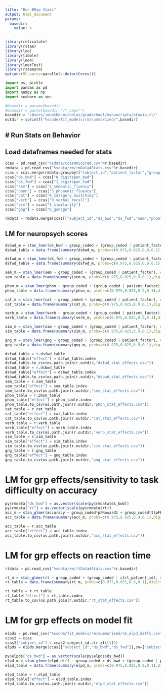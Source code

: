 ```yaml
---
title: "Run RMap Stats"
output: html_document
params:
  basedir:
    value: x
---
```


```r
library(reticulate)
library(rstan)
library(loo)
library(tibble)
library(lme4)
library(lmerTest)
library(rstanarm)
options(MC.cores=parallel::detectCores())
```

```python
import os, pickle
import pandas as pd
import numpy as np
import seaborn as sns
```

```r
#basedir = params$basedir
#basedir = paste(basedir,"/",sep="")
basedir = '/Users/jonathannicholas/gradschool/manuscripts/ataxia-rl/'
outdir = sprintf("%scode/fit_models/rm/summarized/",basedir)
```

# Run Stats on Behavior
---

## Load dataframes needed for stats

```python
ccas = pd.read_csv("%sdata/ccasRmScored.csv"%r.basedir)
rmdata = pd.read_csv("%sdata/rm/rmData4Stats.csv"%r.basedir)
ccas = ccas.merge(rmdata.groupby(["subject_id","patient_factor","group_coded"]).size().reset_index(name="count"),on=["subject_id"]).drop("count",axis=1)
ccas["ds_bwd"] = ccas["8_digitspan_bwd"]
ccas["ds_fwd"] = ccas["1_digitspan_fwd"]
ccas["sem"] = ccas["2_semantic_fluency"]
ccas["phon"] = ccas["3_phonemic_fluency"]
ccas["cat"] = ccas["4_category_switching"]
ccas["verb"] = ccas["9_verbal_recall"]
ccas["sim"] = ccas["5_similarity"]
ccas["gng"] = ccas["6_gonogo"]

rmdata = rmdata.merge(ccas[["subject_id","ds_bwd","ds_fwd","sem","phon","cat","verb","sim","gng"]],on=["subject_id"])
```

## LM for neuropsych scores
```r
dsbwd_m = stan_lmer(ds_bwd ~ group_coded + (group_coded | patient_factor), data = py$ccas)
dsbwd_table = data.frame(summary(dsbwd_m, probs=c(0.975,0.025,0.9,0.1),digits=3))

dsfwd_m = stan_lmer(ds_fwd ~ group_coded + (group_coded | patient_factor), data = py$ccas)
dsfwd_table = data.frame(summary(dsfwd_m, probs=c(0.975,0.025,0.9,0.1),digits=3))

sem_m = stan_lmer(sem ~ group_coded + (group_coded | patient_factor), data = py$ccas)
sem_table = data.frame(summary(sem_m, probs=c(0.975,0.025,0.9,0.1),digits=3))

phon_m = stan_lmer(phon ~ group_coded + (group_coded | patient_factor), data = py$ccas)
phon_table = data.frame(summary(phon_m, probs=c(0.975,0.025,0.9,0.1),digits=3))

cat_m = stan_lmer(cat ~ group_coded + (group_coded | patient_factor), data = py$ccas)
cat_table = data.frame(summary(cat_m, probs=c(0.975,0.025,0.9,0.1),digits=3))

verb_m = stan_lmer(verb ~ group_coded + (group_coded | patient_factor), data = py$ccas)
verb_table = data.frame(summary(verb_m, probs=c(0.975,0.025,0.9,0.1),digits=3))

sim_m = stan_lmer(sim ~ group_coded + (group_coded | patient_factor), data = py$ccas)
sim_table = data.frame(summary(sim_m, probs=c(0.975,0.025,0.9,0.1),digits=3))

gng_m = stan_lmer(gng ~ group_coded + (group_coded | patient_factor), data = py$ccas)
gng_table = data.frame(summary(gng_m, probs=c(0.975,0.025,0.9,0.1),digits=3))

```

```python
dsfwd_table = r.dsfwd_table
dsfwd_table["effect"] = dsfwd_table.index
dsfwd_table.to_csv(os.path.join(r.outdir,"dsfwd_stat_effects.csv"))
dsbwd_table = r.dsbwd_table
dsbwd_table["effect"] = dsbwd_table.index
dsbwd_table.to_csv(os.path.join(r.outdir,"dsbwd_stat_effects.csv"))
sem_table = r.sem_table
sem_table["effect"] = sem_table.index
sem_table.to_csv(os.path.join(r.outdir,"sem_stat_effects.csv"))
phon_table = r.phon_table
phon_table["effect"] = phon_table.index
phon_table.to_csv(os.path.join(r.outdir,"phon_stat_effects.csv"))
cat_table = r.cat_table
cat_table["effect"] = cat_table.index
cat_table.to_csv(os.path.join(r.outdir,"cat_stat_effects.csv"))
verb_table = r.verb_table
verb_table["effect"] = verb_table.index
verb_table.to_csv(os.path.join(r.outdir,"verb_stat_effects.csv"))
sim_table = r.sim_table
sim_table["effect"] = sim_table.index
sim_table.to_csv(os.path.join(r.outdir,"sim_stat_effects.csv"))
gng_table = r.gng_table
gng_table["effect"] = gng_table.index
gng_table.to_csv(os.path.join(r.outdir,"gng_stat_effects.csv"))
```

# LM for grp effects/sensitivity to task difficulty on accuracy
```r
py$rmdata["ds_bwd"] = as.vector(scale(py$rmdata$ds_bwd))
py$rmdata["rt"] = as.vector(scale(py$rmdata$rt))
acc_m = stan_glmer(accuracy ~ group_coded*pFReward1 + group_coded*I(pFReward1^2) + ds_bwd + rt + (group_coded*pFReward1 + group_coded*I(pFReward1^2) | patient_factor), data = py$rmdata, family = binomial, cores=4)
acc_table = data.frame(summary(acc_m, probs=c(0.975,0.025,0.9,0.1),digits=3))
```

```python
acc_table = r.acc_table
acc_table["effect"] = acc_table.index
acc_table.to_csv(os.path.join(r.outdir,"acc_stat_effects.csv"))
```

# LM for grp effects on reaction time
```python
rtdata = pd.read_csv("%sdata/rm/rtData4Stats.csv"%r.basedir)
```

```r
rt_m = stan_glmer(rt ~ group_coded + (group_coded | ctrl_patient_id), data = py$rtdata, cores=4)
rt_table = data.frame(summary(rt_m, probs=c(0.975,0.025,0.9,0.1),digits=3))
```

```python
rt_table = r.rt_table
rt_table["effect"] = rt_table.index
rt_table.to_csv(os.path.join(r.outdir,"rt_stat_effects.csv"))
```

# LM for grp effects on model fit
```python
elpds = pd.read_csv("%scode/fit_models/rm/summarized/rm_elpd_diffs.csv"%r.basedir)
ccas2 = ccas
ccas2["subject_id"] = ccas2.subject_id.str.zfill(3)
elpds = elpds.merge(ccas[["subject_id","ds_bwd","ds_fwd"]],on=["subject_id"])
```

```r
py$elpds["ds_bwd"] = as.vector(scale(py$elpds$ds_bwd))
elpd_m = stan_glmer(elpd_diff ~ group_coded + ds_bwd + (group_coded | patient_factor), data = py$elpds, cores=4)
elpd_table = data.frame(summary(elpd_m, probs=c(0.975,0.025,0.9,0.1),digits=3))
```

```python
elpd_table = r.elpd_table
elpd_table["effect"] = elpd_table.index
elpd_table.to_csv(os.path.join(r.outdir,"elpd_stat_effects.csv"))
```

